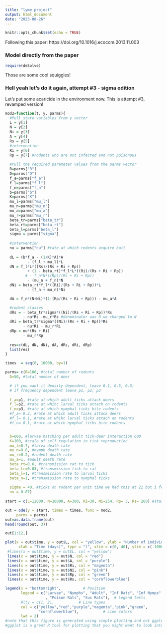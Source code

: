 ```yaml
---
title: "lyme project"
output: html_document
date: "2023-08-26"
---
```


```r
knitr::opts_chunk$set(echo = TRUE)
```

Following this paper: https://doi.org/10.1016/j.ecocom.2013.11.003

### Model directly from the paper
```r
require(deSolve)

```

Those are some cool squiggles!

### Hell yeah let's do it again, attempt #3 - sigma edition
Let's put some acaricide in the environment now.
This is attempt #3, revamped version! 

```r
mod2=function(t, y, parms){
  #Pull state variables from y vector
  L = y[1]
  N = y[2]
  Ni = y[3]
  A = y[4]
  Rs = y[5]
  #intervention
  Ri = y[6] 
  Rp = y[7] #rodents who are not infected and not poisonous
  
  #Pull the required parameter values from the parms vector
  R=parms["R"]
  D=parms["D"]
  f_a=parms["f_a"]
  f_l=parms["f_l"]
  f_n=parms["f_n"]
  b=parms["b"]
  K=parms["K"]
  mu_l=parms["mu_l"]
  mu_n=parms["mu_n"]
  mu_a=parms["mu_a"]
  mu_r=parms["mu_r"]
  beta_tr=parms["beta_tr"]
  beta_rt=parms["beta_rt"]
  beta_l=parms["beta_l"]
  sigma = parms["sigma"]
  
  #intervention
  nu = parms["nu"] #rate at which rodents acquire bait
  
  dL = (b*f_a - (1/K)*A)*A 
          - (f_l + mu_l)*L
  dN = f_l*L*((Rs)/(Rs + Ri + Rp)) 
          + (1 - beta_rt)*f_l*L*((Ri)/(Rs + Ri + Rp))
         # - f_n*N*((Rp)/(Rs + Ri + Rp))
          - (mu_n + f_n)*N
  dNi = beta_rt*f_l*((Ri)/(Rs + Ri + Rp))*L 
          - (f_n + mu_n)*Ni

  dA = f_n*(N+Ni)*(1-(Rp/(Rs + Ri + Rp))) - mu_a*A

  #rodent classes
  dRs = - beta_tr*sigma*((Ni)/(Rs + Ri + Rp))*Rs
        - nu*Rs -mu_r*Rs #denominator was R we changed to N 
  dRi = beta_tr*sigma*((Ni)/(Rs + Ri + Rp))*Rs 
        - nu*Ri - mu_r*Ri
  dRp = nu*(Rs + Ri) 
        - mu_r*Rp
  
  res=c(dL, dN, dNi, dA, dRs, dRi, dRp)
  list(res)
}

```

```r
times  = seq(0, 10000, by=1)

parms= c(R=100, #total number of rodents
  D=50, #total number of deer

  # if you want it density dependent, leave 0.1, 0.5, 0.5; 
  # if frequency dependent leave p1, p2, p3
  
  f_a=p1, #rate at which adult ticks attack deers
  f_l=p2, #rate at whihc larval ticks attach on rodents
  f_n=p3, #rate at which nymphal ticks bite rodents
  #f_a= 0.3, #rate at which adult ticks attack deers
  #f_l= 0.1, #rate at whihc larval ticks attach on rodents
  #f_n= 0.1, #rate at which nymphal ticks bite rodents


  b=600, #larvae hatching per adult tick-deer interaction 600
  K=100, #scale of self regulation in tick reproduction
  mu_l=0.7, #larva death rate
  mu_n=0.8, #nymph death rate
  mu_r=0.2, #rodent death rate
  mu_a=1, #adult death rate
  beta_rt=0.6, #transmission rat to tick
  beta_tr=0.03, #transmission tick to rat
  beta_l=1, #transmission rate to larval ticks
  beta_n=1, #transmission rate to nymphal ticks
  
  sigma = 40, #ticks on rodent per unit time we had this at 22 but i feel like that isn't true
  nu = 0.87)
  
start = c(L=12000, N=10000, A=300, Ri=30, Ni=254, Rp= 3, Rs= 200) #start at equilibria
```

```r
out = ode(y = start, times = times, func = mod2, 
     parms = parms)
out=as.data.frame(out)
head(round(out, 3))

out[1:12,]
```
```r
plot(x = out$time, y = out$L, col = "yellow", ylab = "Number of individuals", 
      xlab = "Time (days)", type = "l", xlim = c(0, 40), ylim = c(-1000,20000))
 #lines(x = out$time, y = out$L, col = "yellow")
 lines(x = out$time, y = out$N, col = "red")
 lines(x = out$time, y = out$A, col = "purple")
 lines(x = out$time, y = out$Ri, col = "magenta")
 lines(x = out$time, y = out$Ni, col = "pink")
 lines(x = out$time, y = out$Rp, col = "green")
 lines(x = out$time, y = out$Rs, col = "cornflowerblue")

legend(x = "bottomright",          # Position
       legend = c("Larvae", "Nymphs", "Adult", "Inf Rats", "Inf Nymps"
                  , "Poison Rats", "Sus Rats"),  # Legend texts
       #lty = c(1, 2),           # Line types
       col = c("yellow","red","purple","magenta","pink","green",
               "cornflowerblue"),           # Line colors
       lwd = 2) 
#note that this figure is generated using simple plotting and not ggplot. 
#ggplot is a great R tool for plotting that you might want to look into. 
```

